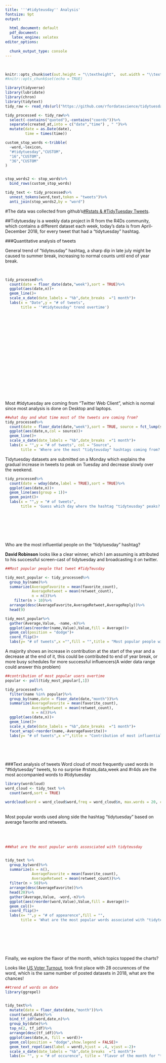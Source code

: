 ---
title: '''#tidyteusday'' Analysis'
fontsize: 9pt
output:
  
  html_document: default
  pdf_document:
   latex_engine: xelatex
editor_options:
  
  chunk_output_type: console
---
<br>
```{r setup, include=FALSE}
knitr::opts_chunk$set(out.height = "\\textheight",  out.width = "\\textwidth",fig.width=9, fig.height=5)
#knitr::opts_chunk$set(echo = TRUE)
```
```{r include = FALSE}
library(tidyverse)
library(lubridate)
library(chron)
library(tidytext)
tidy_raw <- read_rds(url("https://github.com/rfordatascience/tidytuesday/blob/master/data/2019/2019-01-01/tidytuesday_tweets.rds?raw=true"))

tidy_processed <- tidy_raw%>%
  select(-contains("quoted"),-contains("coords"))%>% 
  separate(created_at,into = c("date","time") , " ")%>%
  mutate(date = as.Date(date),
         time = times(time))

custom_stop_words <-tribble(
  ~word,~lexicon,
  "#tidytuesday","CUSTOM",
  "16","CUSTOM",
  "36","CUSTOM"
)


stop_words2 <- stop_words%>%
  bind_rows(custom_stop_words)

tidy_text <- tidy_processed%>%
  unnest_tokens(word,text,token = "tweets")%>%
  anti_join(stop_words2,by = "word")

```

#The data was collected from github's[#Rstats & #TidyTuesday Tweets](https://github.com/rfordatascience/tidytuesday/tree/master/data/2019/2019-01-01).

##Tidytuesday is a weekly data project in R from the R4Ds community, which contains a different dataset each week, today's data is from April-December 2018, for every tweet that had a "tidytuesday" hashtag.
<br>

###Quantitative analysis of tweets


General trend of "tidyteusday" hashtag, a sharp dip in late july might be caused to summer break, increasing to normal counts until end of year break.

&nbsp; 

```{r echo = FALSE}

tidy_processed%>%
  count(date = floor_date(date,"week"),sort = TRUE)%>%
  ggplot(aes(date,n))+
  geom_line()+
  scale_x_date(date_labels = "%b",date_breaks  ="1 month")+
  labs(x = "Date",y = "# of tweets",
       title = '"#tidyteusday" trend overtime')

```
&nbsp;

&nbsp; 

&nbsp; 

&nbsp; 

&nbsp; 

&nbsp; 

&nbsp; 

&nbsp; 

&nbsp; 

Most #tidytuesday are coming from "Twitter Web Client", which is normal since most analysis is done on Desktop and laptops.

```{r echo = FALSE}
##what day and what time most of the tweets are coming from?
tidy_processed%>%
  count(date = floor_date(date,"week"),sort = TRUE, source = fct_lump(source,3))%>%
  ggplot(aes(date,n,col = source))+
  geom_line()+
  scale_x_date(date_labels = "%b",date_breaks  ="1 month")+
  labs(x = "",y = "# of tweets", col = "Source",
       title = 'Where are the most "tidyteusday" hashtags coming from?')
```

Tidytuesday datasets are submitted on a Monday which explains the gradual increase in tweets to peak on Tuesday and decrease slowly over the weekend.


```{r echo = FALSE}
tidy_processed%>%
  count(date = wday(date,label = TRUE),sort = TRUE)%>%
  ggplot(aes(date,n))+
  geom_line(aes(group = 1))+
  geom_point()+
  labs(x = "",y = "# of tweets",
       title = 'Guess which day where the hashtag "tidyteusday" peaks?')
```
&nbsp; 

&nbsp; 

&nbsp; 

Who are the most influential people on the "tidytuesday" hashtag?

**David Robinson** looks like a clear winner, which I am assuming is attributed to his successful screen-cast of tidytuesday and broadcasting it on twitter.


```{r echo = FALSE}
##Most popular people that tweet #TidyTeusday 

tidy_most_popular <- tidy_processed%>%
  group_by(name)%>%
  summarize(AverageFavorite = mean(favorite_count),
            AverageRetweet = mean(retweet_count),
            n = n())%>%
    filter(n > 10)%>%
  arrange(desc(AverageFavorite,AverageRetweet,AverageReply))%>%
  head(9)

tidy_most_popular%>%
  gather(Average,Value, -name,-n)%>%
  ggplot(aes(reorder(name,Value),Value,fill = Average))+
  geom_col(position = "dodge")+
  coord_flip()+
  labs(y= "# of tweets",x ="",fill = "",title = "Most popular people with more than 10 tweets with the tidytuesday hashtag",subtitle =" based on average favorites and retweets")

```

A majority shows an increase in contribution at the start of the year and a decrease at the end of it, this could be contributed to end of year break, or more busy schedules for more successful influencers(A wider data range could answer this problem)

```{r echo = FALSE}
##contribution of most popular users overtime
popular <- pull(tidy_most_popular[,1])

tidy_processed%>%
  filter(name %in% popular)%>%
  group_by(name,date = floor_date(date,"month"))%>%
  summarize(AverageFavorite = mean(favorite_count),
            AverageRetweet = mean(retweet_count),
            n = n())%>%
  ggplot(aes(date,n))+
  geom_line()+
  scale_x_date(date_labels = "%b",date_breaks  ="1 month")+
  facet_wrap(~reorder(name,-AverageFavorite))+
  labs(y= "# of tweets",x ="",title = "Contribution of most influential people overtime")
```
&nbsp; 

&nbsp; 

###Text analysis of tweets
Word cloud of most frequently used words in "#tidytuesday" tweets, to no surprise #rstats,data,week and #r4ds are the most accompanied words to #tidytuesday

```{r echo = FALSE ,warning= FALSE, message= FALSE}
library(wordcloud)
word_cloud <- tidy_text %>%
  count(word,sort = TRUE)

wordcloud(word = word_cloud$word,freq = word_cloud$n, max.words = 20, colors = "blue")
```
<br>
Most popular words used along side the hashtag "tidytuesday" based on average favorite and retweets.
<br><br><br><br>
```{r echo = FALSE}
##What are the most popular words assosciated with tidyteusday


tidy_text %>%
  group_by(word)%>%
  summarize(n = n(),
            AverageFavorite = mean(favorite_count),
            AverageRetweet = mean(retweet_count))%>%
  filter(n > 50)%>%
  arrange(desc(AverageFavorite))%>%
  head(20)%>%
  gather(Average,Value, -word,-n)%>%
  ggplot(aes(reorder(word,Value),Value,fill = Average))+
  geom_col()+
  coord_flip()+
  labs(x= "",y = "# of appearence",fill = "",
       title = 'What are the most popular words associated with "tidyteusday"?')
```
&nbsp; 

&nbsp; 

&nbsp; 

Finally, we explore the flavor of the month, which topics topped the charts?

Looks like [US Voter Turnout](https://github.com/rfordatascience/tidytuesday/blob/master/data/2018/2018-10-09), took first place with 28 occurences of the word, which is the same number of posted datasets in 2018, what are the chances!


```{r echo = FALSE, warning = FALSE}
##trend of words on date
library(ggrepel)


tidy_text%>%
  mutate(date = floor_date(date,"month"))%>%
  count(word,date)%>%
  bind_tf_idf(word,date,n)%>%
  group_by(date)%>%
  top_n(2, tf_idf)%>%
  arrange(desc(tf_idf))%>%
  ggplot(aes(date,n, fill = word))+
  geom_col(position = "dodge",show.legend = FALSE)+
  geom_text_repel(aes(label = word),hjust = .4, vjust =-2)+
  scale_x_date(date_labels = "%b",date_breaks  ="1 month")+
  labs(x= "", y = "# of occurence", title = 'Flavor of the month for "tidyteusday"')
 
```


